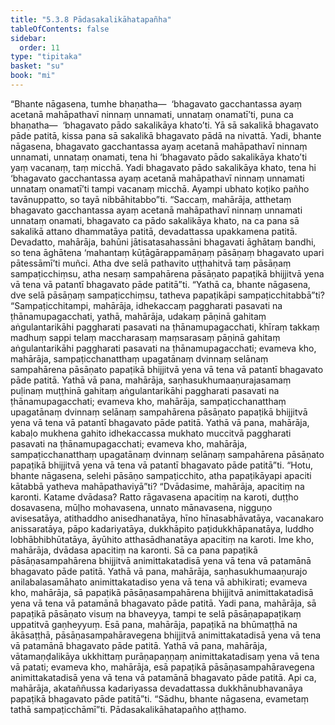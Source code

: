 ```yaml
---
title: "5.3.8 Pādasakalikāhatapañha"
tableOfContents: false
sidebar:
  order: 11
type: "tipitaka"
basket: "su"
book: "mi"
---
```



<DynamicBreadcrumb />

<Division number="145" book="mi">

<Paragraph number="820" book="mi">
“Bhante nāgasena, tumhe bhaṇatha—  ‘bhagavato gacchantassa ayaṃ acetanā mahāpathavī ninnaṃ unnamati, unnataṃ onamatī’ti, puna ca bhaṇatha—  ‘bhagavato pādo sakalikāya khato’ti. Yā sā sakalikā bhagavato pāde patitā, kissa pana sā sakalikā bhagavato pādā na nivattā. Yadi, bhante nāgasena, bhagavato gacchantassa ayaṃ acetanā mahāpathavī ninnaṃ unnamati, unnataṃ onamati, tena hi ‘bhagavato pādo sakalikāya khato’ti yaṃ vacanaṃ, taṃ micchā. Yadi bhagavato pādo sakalikāya khato, tena hi ‘bhagavato gacchantassa ayaṃ acetanā mahāpathavī ninnaṃ unnamati unnataṃ onamatī’ti tampi vacanaṃ micchā. Ayampi ubhato koṭiko pañho tavānuppatto, so tayā nibbāhitabbo”ti.
</Paragraph>

<Paragraph number="821" book="mi">
“Saccaṃ, mahārāja, atthetaṃ bhagavato gacchantassa ayaṃ acetanā mahāpathavī ninnaṃ unnamati unnataṃ onamati, bhagavato ca pādo sakalikāya khato, na ca pana sā sakalikā attano dhammatāya patitā, devadattassa upakkamena patitā. Devadatto, mahārāja, bahūni jātisatasahassāni bhagavati āghātaṃ bandhi, so tena āghātena ‘mahantaṃ kūṭāgārappamāṇaṃ pāsāṇaṃ bhagavato upari pātessāmī’ti muñci. Atha dve selā pathavito uṭṭhahitvā taṃ pāsāṇaṃ sampaṭicchiṃsu, atha nesaṃ sampahārena pāsāṇato papaṭikā bhijjitvā yena vā tena vā patantī bhagavato pāde patitā”ti.
</Paragraph>

<Paragraph number="822" book="mi">
“Yathā ca, bhante nāgasena, dve selā pāsāṇaṃ sampaṭicchiṃsu, tatheva papaṭikāpi sampaṭicchitabbā”ti? “Sampaṭicchitampi, mahārāja, idhekaccaṃ paggharati pasavati na ṭhānamupagacchati, yathā, mahārāja, udakaṃ pāṇinā gahitaṃ aṅgulantarikāhi paggharati pasavati na ṭhānamupagacchati, khīraṃ takkaṃ madhuṃ sappi telaṃ maccharasaṃ maṃsarasaṃ pāṇinā gahitaṃ aṅgulantarikāhi paggharati pasavati na ṭhānamupagacchati; evameva kho, mahārāja, sampaṭicchanatthaṃ upagatānaṃ dvinnaṃ selānaṃ sampahārena pāsāṇato papaṭikā bhijjitvā yena vā tena vā patantī bhagavato pāde patitā.
</Paragraph>

<Paragraph number="823" book="mi">
Yathā vā pana, mahārāja, saṇhasukhumaaṇurajasamaṃ puḷinaṃ muṭṭhinā gahitaṃ aṅgulantarikāhi paggharati pasavati na ṭhānamupagacchati; evameva kho, mahārāja, sampaṭicchanatthaṃ upagatānaṃ dvinnaṃ selānaṃ sampahārena pāsāṇato papaṭikā bhijjitvā yena vā tena vā patantī bhagavato pāde patitā.
</Paragraph>

<Paragraph number="824" book="mi">
Yathā vā pana, mahārāja, kabaḷo mukhena gahito idhekaccassa mukhato muccitvā paggharati pasavati na ṭhānamupagacchati; evameva kho, mahārāja, sampaṭicchanatthaṃ upagatānaṃ dvinnaṃ selānaṃ sampahārena pāsāṇato papaṭikā bhijjitvā yena vā tena vā patantī bhagavato pāde patitā”ti.
</Paragraph>

<Paragraph number="825" book="mi">
“Hotu, bhante nāgasena, selehi pāsāṇo sampaṭicchito, atha papaṭikāyapi apaciti kātabbā yatheva mahāpathaviyā”ti? “Dvādasime, mahārāja, apacitiṃ na karonti. Katame dvādasa? Ratto rāgavasena apacitiṃ na karoti, duṭṭho dosavasena, mūḷho mohavasena, unnato mānavasena, nigguṇo avisesatāya, atithaddho anisedhanatāya, hīno hīnasabhāvatāya, vacanakaro anissaratāya, pāpo kadariyatāya, dukkhāpito paṭidukkhāpanatāya, luddho lobhābhibhūtatāya, āyūhito atthasādhanatāya apacitiṃ na karoti. Ime kho, mahārāja, dvādasa apacitiṃ na karonti. Sā ca pana papaṭikā pāsāṇasampahārena bhijjitvā animittakatadisā yena vā tena vā patamānā bhagavato pāde patitā.
</Paragraph>

<Paragraph number="826" book="mi">
Yathā vā pana, mahārāja, saṇhasukhumaaṇurajo anilabalasamāhato animittakatadiso yena vā tena vā abhikirati; evameva kho, mahārāja, sā papaṭikā pāsāṇasampahārena bhijjitvā animittakatadisā yena vā tena vā patamānā bhagavato pāde patitā. Yadi pana, mahārāja, sā papaṭikā pāsāṇato visuṃ na bhaveyya, tampi te selā pāsāṇapapaṭikaṃ uppatitvā gaṇheyyuṃ. Esā pana, mahārāja, papaṭikā na bhūmaṭṭhā na ākāsaṭṭhā, pāsāṇasampahāravegena bhijjitvā animittakatadisā yena vā tena vā patamānā bhagavato pāde patitā.
</Paragraph>

<Paragraph number="827" book="mi">
Yathā vā pana, mahārāja, vātamaṇḍalikāya ukkhittaṃ purāṇapaṇṇaṃ animittakatadisaṃ yena vā tena vā patati; evameva kho, mahārāja, esā papaṭikā pāsāṇasampahāravegena animittakatadisā yena vā tena vā patamānā bhagavato pāde patitā. Api ca, mahārāja, akataññussa kadariyassa devadattassa dukkhānubhavanāya papaṭikā bhagavato pāde patitā”ti. “Sādhu, bhante nāgasena, evametaṃ tathā sampaṭicchāmī”ti.

</Paragraph>
</Division>

<Paragraph number="828" type="center" book="mi">
Pādasakalikāhatapañho aṭṭhamo.
</Paragraph>